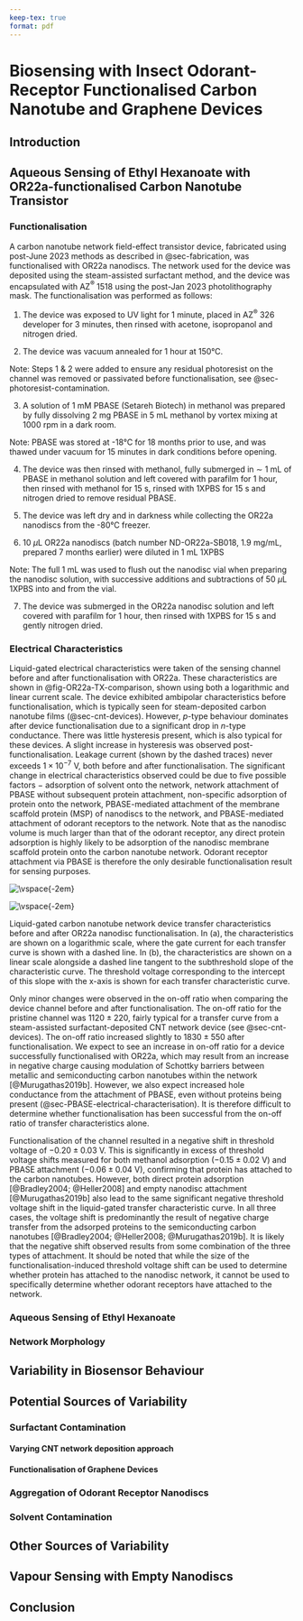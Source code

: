 ```yaml
---
keep-tex: true
format: pdf
---
```


# Biosensing with Insect Odorant-Receptor Functionalised Carbon Nanotube and Graphene Devices

## Introduction

##	Aqueous Sensing of Ethyl Hexanoate with OR22a-functionalised Carbon Nanotube Transistor

### Functionalisation

A carbon nanotube network field-effect transistor device, fabricated using post-June 2023 methods as described in @sec-fabrication, was functionalised with OR22a nanodiscs. The network used for the device was deposited using the steam-assisted surfactant method, and the device was encapsulated with AZ$^\circledR$ 1518 using the post-Jan 2023 photolithography mask. The functionalisation was performed as follows:

1. The device was exposed to UV light for 1 minute, placed in AZ$^\circledR$ 326 developer for 3 minutes, then rinsed with acetone, isopropanol and nitrogen dried.

2. The device was vacuum annealed for 1 hour at 150°C. 

Note: Steps 1 & 2 were added to ensure any residual photoresist on the channel was removed or passivated before functionalisation, see @sec-photoresist-contamination.

3. A solution of 1 mM PBASE (Setareh Biotech) in methanol was prepared by fully dissolving 2 mg PBASE in 5 mL methanol by vortex mixing at 1000 rpm in a dark room.

Note: PBASE was stored at -18°C for 18 months prior to use, and was thawed under vacuum for 15 minutes in dark conditions before opening.

4. The device was then rinsed with methanol, fully submerged in $\sim$ 1 mL of PBASE in methanol solution and left covered with parafilm for 1 hour, then rinsed with methanol for 15 s, rinsed with 1XPBS for 15 s and nitrogen dried to remove residual PBASE.

5. The device was left dry and in darkness while collecting the OR22a nanodiscs from the -80°C freezer.

6. 10 $\mu$L OR22a nanodiscs (batch number ND-OR22a-SB018, 1.9 mg/mL, prepared 7 months earlier) were diluted in 1 mL 1XPBS 

Note: The full 1 mL was used to flush out the nanodisc vial when preparing the nanodisc solution, with successive additions and subtractions of 50 $\mu$L 1XPBS into and from the vial.

7. The device was submerged in the OR22a nanodisc solution and left covered with parafilm for 1 hour, then rinsed with 1XPBS for 15 s and gently nitrogen dried.

### Electrical Characteristics

Liquid-gated electrical characteristics were taken of the sensing channel before and after functionalisation with OR22a. These characteristics are shown in @fig-OR22a-TX-comparison, shown using both a logarithmic and linear current scale. The device exhibited ambipolar characteristics before functionalisation, which is typically seen for steam-deposited carbon nanotube films (@sec-cnt-devices). However, $p$-type behaviour dominates after device functionalisation due to a significant drop in $n$-type conductance. There was little hysteresis present, which is also typical for these devices. A slight increase in hysteresis was observed post-functionalisation. Leakage current (shown by the dashed traces) never exceeds $1 \times 10^{-7}$ V, both before and after functionalisation. The significant change in electrical characteristics observed could be due to five possible factors $-$ adsorption of solvent onto the network, network attachment of PBASE without subsequent protein attachment, non-specific adsorption of protein onto the network, PBASE-mediated attachment of the membrane scaffold protein (MSP) of nanodiscs to the network, and PBASE-mediated attachment of odorant receptors to the network. Note that as the nanodisc volume is much larger than that of the odorant receptor, any direct protein adsorption is highly likely to be adsorption of the nanodisc membrane scaffold protein onto the carbon nanotube network. Odorant receptor attachment via PBASE is therefore the only desirable functionalisation result for sensing purposes.

::: {.custom-figure-class #fig-OR22a-TX-comparison layout="[[47.5,-5,47.5]]"}

![$\vspace{-2em}$](figures/ch8/Q1C6_ch7_absolute_values_with_gate_current_edited.png)
<span class="subfigure-label"></span>

![$\vspace{-2em}$](figures/ch8/Q1C6_ch7_absolute_values_with_threshold_voltage_shift_without_gate_current_edited.png)
<span class="subfigure-label"></span>

Liquid-gated carbon nanotube network device transfer characteristics before and after OR22a nanodisc functionalisation. In (a), the characteristics are shown on a logarithmic scale, where the gate current for each transfer curve is shown with a dashed line. In (b), the characteristics are shown on a linear scale alongside a dashed line tangent to the subthreshold slope of the characteristic curve. The threshold voltage corresponding to the intercept of this slope with the x-axis is shown for each transfer characteristic curve.
:::

Only minor changes were observed in the on-off ratio when comparing the device channel before and after functionalisation. The on-off ratio for the pristine channel was $1120\pm220$, fairly typical for a transfer curve from a steam-assisted surfactant-deposited CNT network device (see @sec-cnt-devices). The on-off ratio increased slightly to $1830\pm550$ after functionalisation. We expect to see an increase in on-off ratio for a device successfully functionalised with OR22a, which may result from an increase in negative charge causing modulation of Schottky barriers between metallic and semiconducting carbon nanotubes within the network  [@Murugathas2019b]. However, we also expect increased hole conductance from the attachment of PBASE, even without proteins being present (@sec-PBASE-electrical-characterisation). It is therefore difficult to determine whether functionalisation has been successful from the on-off ratio of transfer characteristics alone. 

Functionalisation of the channel resulted in a negative shift in threshold voltage of $-0.20\pm0.03$ V. This is significantly in excess of threshold voltage shifts measured for both methanol adsorption ($-0.15\pm0.02$ V) and PBASE attachment ($-0.06\pm0.04$ V), confirming that protein has attached to the carbon nanotubes. However, both direct protein adsorption [@Bradley2004; @Heller2008] and empty nanodisc attachment [@Murugathas2019b] also lead to the same significant negative threshold voltage shift in the liquid-gated transfer characteristic curve. In all three cases, the voltage shift is predominantly the result of negative charge transfer from the adsorped proteins to the semiconducting carbon nanotubes [@Bradley2004; @Heller2008; @Murugathas2019b]. It is likely that the negative shift observed results from some combination of the three types of attachment. It should be noted that while the size of the functionalisation-induced threshold voltage shift can be used to determine whether protein has attached to the nanodisc network, it cannot be used to specifically determine whether odorant receptors have attached to the network.

### Aqueous Sensing of Ethyl Hexanoate



### Network Morphology

<!-- These issues have been studied in detail for soft biological samples such as oligonucleotides, where it was shown that the AFM measurements with common settings can underestimate the actual height by over 50% [22,23,24]. [@Vobornik2023] !-->

##	Variability in Biosensor Behaviour

##	Potential Sources of Variability {#sec-contamination}

###	Surfactant Contamination {#sec-cnt-deposition-effects}

#### Varying CNT network deposition approach {.unnumbered}

#### Functionalisation of Graphene Devices {.unnumbered} 

###	Aggregation of Odorant Receptor Nanodiscs

### Solvent Contamination



##	Other Sources of Variability

##	Vapour Sensing with Empty Nanodiscs

## Conclusion

